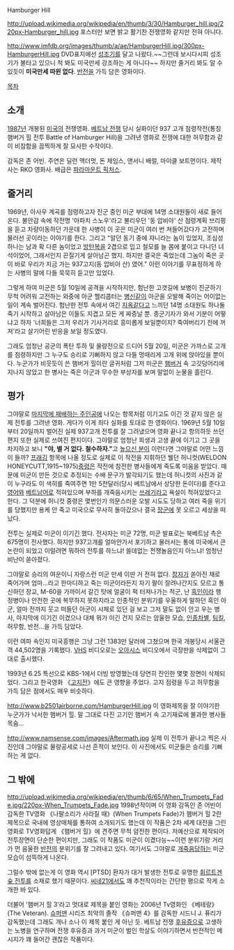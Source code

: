 Hamburger Hill

http://upload.wikimedia.org/wikipedia/en/thumb/3/30/Hamburger_hill.jpg/220px-Hamburger_hill.jpg
포스터만 보면 밝고 활기찬 전쟁영화 같지만 전혀 아니다.

http://www.imfdb.org/images/thumb/a/ae/HamburgerHill.jpg/300px-HamburgerHill.jpg
DVD표지에선 [[성조기]]를 달고 나왔다.~~그런데 보시다시피 성조기가 불타고 있으니 척 봐도 미국만세 강조하는 게 아니다~~ 하지만 줄거리 봐도 알 수 있듯이 '''미국만세 따윈 없다'''. [[반전]]을 가득 담은 영화이다.

[[목차]]
== 소개 ==
[[1987년]] 개봉된 [[미국]]의 전쟁영화. [[베트남 전쟁]] 당시 실화이던 937 고개 점령작전(통칭 햄버거 힐 전투 Battle of Hamburger Hill)을 그려낸 영화로 전쟁에 대한 허무함과 같이 비참함을 끔찍하게 잘 묘사한 수작이다.

감독은 존 어빈. 주연은 딜런 맥더멋, 돈 제임스, 앤서니 배럴, 마이클 보트먼이다. 제작사는 RKO 영화사. 배급은 [[파라마운트 픽처스]].
== 줄거리 ==
1969년, 아사우 계곡를 점령하고자 진군 중인 미군 부대에 14명 소대원들이 새로 들어온다. 불안감 속에 작전명 '아파치 스노우'라고 불리우던 '동 압비아' 산 점령계획 브리핑을  듣고 차량이동하던 가운데 한 사병이 이 곳은 미군이 여러 번 쳐들어갔다가 고전하며 물러선 곳이라는 이야기를 한다. 그리고 "알던 동기 중에 쟈니라는 놈이 있었지, 조심성 하나는 남과 확 다른 놈이었고 [[방탄복]]을 2겹으로 입고 철모를 늘 몸에 붙이고 다니던 녀석이었어, 그래서인지 끈질기게 살아남곤 했지. 하지만 결국은 죽었는데 그놈이 죽은 곳이 바로 우리가 지금 가는 937고지(동 압비아 산) 였어." 이런 이야기를 무표정하게 하는 사병의 말에 다들 묵묵히 듣고만 있었다.

그렇게 하여 미군은 5월 10일에 공격을 시작하지만, 험난한 고갯길에 보병이 진군하기 무척 어려워 고전하는 와중에 아군 헬리콥터는 [[병신]]같이 아군을 오발해 죽이는 어이없는 일이 계속 벌어진다. 험난한 전투 속에서 여긴 [[지옥]]같다고 느끼던 14명 소대원도 하나둘 죽기 시작하고 살아남은 이들도 지겹고 모든 게 짜증날 뿐. 종군기자가 와서 기분이 어떻냐고 하자 '너희들은 그저 우리가 기사거리로 흥미롭게 보일뿐이지? 죽여버리기 전에 꺼져'라고 살기어린 반응을 보일 정도였다.

그래도 엄청난 공군의 폭탄 투하 및 물량전으로 드디어 5월 20일, 미군은 가까스로 고개를 점령하지만 그 누구도 승리로 기뻐하지 않고 다들 멍때리게 고개 위에 앉아있을 뿐이다. 누군가가 비웃듯이 쓴 햄버거 힐이란 글귀처럼 그저 미군은 [[햄버거]] 속 고깃덩어리에 지나지 않았고 한 병사는 죽은 아군과 무수한 부상자를 보며 말없이 눈물을 흘린다.

== 평가 ==
그야말로 [[마지막에 패배하는 주인공]]에 나오는 항목처럼 이기고도 이긴 것 같지 않은 실제 전투를 그려낸 영화. 게다가 이게 죄다 실화를 토대로 한 영화이다. 1969년 5월 10일부터 20일까지 벌어진 실제 937고개 전투를 잘 그려냈으며 영화 끝나고 항의하듯 쓰던 편지 또한 실제로 쓰여진 편지이다. 그야말로 엄청난 희생과 고생 끝에 이기고 그 곳을 차지하고 보니 '''"야, 별 거 없다. 철수하자."'''고 [[높으신 분]]이 이런다면 그야말로 어떤 느낌이 들까? [[프래깅]] 항목에 나올 정도로 실제로 이 작전을 지휘하던 웰던 허니컷(WELDON HONEYCUTT,1915~1975)[[중령]]은 작전에 참전한 병사들에게 죽도록 미움을 받았다. 때문에 미군이 만든 것으로 추정되는 수배 문구가 발각되기도 했는데 허니컷의 사진과 같이 누구라도 이 색히를 죽여주면 1만 5천달러(당시 베트남에서 상당한 돈이다)를 준다고 [[영어]]와 [[베트남어]]로 적혀있으며 부하를 개죽음시키는 [[쓰레기]]라고 욕설이 적혀있었다고 한다. 그 덕분에 허니컷 중령은 몇번인가 의문스러운 오발 시도도 당하고 여러 죽을 위기를 당했지만 용케 안 죽고 미국으로 무사히 돌아갔으나 결국 [[장군]]에 못 오르고 세상을 떠났다.

전투는 실제로 미군이 이기긴 했다. 전사자는 미군 72명, 미군 발표로는 북베트남 측은 675명이 전사했다. 하지만 937고개를 얼마안가서 포기하고 물러서는 통에 미국에서 큰 논란이 되었고 이럴려면 뭐하러 전투를 하느냐! 쓸데없는 전쟁놀음인지 아느냐! 엄청난 비난이 쏟아졌다.

그야말로 승리의 여운이니 자랑스런 미군 만세 이딴 거 전혀 없다. [[창자]]가 쏟아진 채로 죽어가며 엄마...라고 한마디하고 죽는 미군이라든지 자기 팔이 잘려나간지도 모르고 통신하던 장교, M-60을 가까이서 갈긴 탓에 얼굴이 퍽 터져나가는 적군, 난 [[흑인]]이라 행정병이나 안전한 곳에 복무하지 못하지라고 인종적인 분위기를 우울하게 말하던 흑인 아군, 얼마 전까지 웃고 떠들던 아군이 시체로 있던 걸 보고 그저 말도 없이 안고 우는 병사, 마지막에 이기긴 이겼으나 대체 뭐가 이긴 건지 모르는 암울한 모습, [[인종차별]], [[팀킬]], 허무함, 반전...을 가득 담았다.

이런 여파 속인지 미국흥행은 그냥 그런 1383만 달러에 그쳤으며 한국 개봉당시 서울관객 44,502명을 기록했다. [[VHS]] 비디오로는 [[오아시스]] 비디오에서 극장판을 삭제없이 그대로 출시했다.

1993년 6.25 특선으로 KBS-1에서 더빙 방영했는데 당연히 잔인한 몇몇 장면이 삭제되었다. 그리고 한국영화 《[[고지전]]》에도 큰 영향을 주었다. 고지 점령을 두고 허무함을 가득 담은 점에서도 매우 비슷하다.

http://www.b2501airborne.com/HamburgerHill.jpg
이 영화제목을 잘 이야기한 누군가가 낙서한 햄버거 힐. 말 그대로 다진 고기인 햄버거 속 고기재료에 불과한 병사들 목숨...

http://www.namsense.com/images/Aftermath.jpg
실제 이 전투가 끝나고 찍은 사진인데 그야말로 물량공세로 나선 흔적이 보인다. 이 사진에서도 미군들은 승리를 기뻐하는 게 없다.
== 그 밖에 ==
http://upload.wikimedia.org/wikipedia/en/thumb/6/65/When_Trumpets_Fade.jpg/220px-When_Trumpets_Fade.jpg
1998년작이며 이 영화 감독인 존 어빈이 감독한 TV영화 《나팔소리가 사라질 때》(When Trumpets Fade)가 햄버거 힐 2란 제목으로 국내에 영상매체를 통하여 소개되기도 했는데 이 작품은 2차 세계 대전을 그린 영화로 TV영화답게 《햄버거 힐》에 견주면 무척 얌전한 편이다. 저예산으로 제작되어 전투장면이 단순한 편이지만, 그래도 이 작품도 미군이 이겼다능~~이런 분위기랑 거리가 먼 음울한 [[반전]]의 분위기를 잘 그려내고 있다. 여기서도 그야말로 [[개죽음]]당하는 미군 모습이 섬뜩하게 나온다.

그럴수 밖에 없는게 이 영화 역시 [PTSD] 환자가 대거 발생한 전투로 유명한 [[휘르트겐 숲 전투]]를 소재로 했기 때문이다. [[씨네21]]에서도 꽤 추천작이라는 간단한 평으로 작게 소개한 바 있다.

더불어 '햄버거 힐 3'라고 멋대로 제목을 붙인 영화는 2006년 Tv영화인 《베테랑》(The Veteran). [[슈퍼맨]] 시리즈 최악의 졸작 《슈퍼맨 4》를 감독한 시드니 J. 퓨리가 감독했는데 그래도 개나 소나 이 제목 붙인 게 아닌 듯. 베트남 전쟁 [[후유증]]으로 고생하는 노병을 연구하며 전쟁 후유증과 과거 미군이 벌인 학살도 이야기하면서 반전적인 메시지가 꽤 들어간 괜찮은 작품이다.
